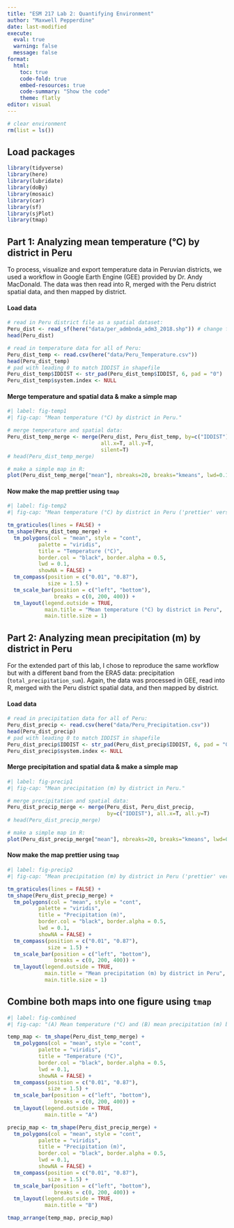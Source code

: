 ```yaml
---
title: "ESM 217 Lab 2: Quantifying Environment"
author: "Maxwell Pepperdine"
date: last-modified
execute: 
  eval: true
  warning: false
  message: false
format: 
  html:
    toc: true
    code-fold: true
    embed-resources: true
    code-summary: "Show the code"
    theme: flatly
editor: visual
---
```


```r
# clear environment
rm(list = ls())
```

## Load packages

```r
library(tidyverse)
library(here)
library(lubridate)
library(doBy)
library(mosaic)
library(car)
library(sf)
library(sjPlot)
library(tmap)
```

## Part 1: Analyzing mean temperature (°C) by district in Peru

To process, visualize and export temperature data in Peruvian districts, we used a workflow in Google Earth Engine (GEE) provided by Dr. Andy MacDonald. The data was then read into R, merged with the Peru district spatial data, and then mapped by district. 

#### Load data

```r
# read in Peru district file as a spatial dataset:
Peru_dist <- read_sf(here("data/per_admbnda_adm3_2018.shp")) # change file path for your context
head(Peru_dist)

# read in temperature data for all of Peru:
Peru_dist_temp <- read.csv(here("data/Peru_Temperature.csv")) 
head(Peru_dist_temp)
# pad with leading 0 to match IDDIST in shapefile
Peru_dist_temp$IDDIST <- str_pad(Peru_dist_temp$IDDIST, 6, pad = "0") 
Peru_dist_temp$system.index <- NULL
```

#### Merge temperature and spatial data & make a simple map

```r
#| label: fig-temp1
#| fig-cap: "Mean temperature (°C) by district in Peru."

# merge temperature and spatial data:
Peru_dist_temp_merge <- merge(Peru_dist, Peru_dist_temp, by=c("IDDIST"), 
                              all.x=T, all.y=T, 
                              silent=T)
# head(Peru_dist_temp_merge)

# make a simple map in R:
plot(Peru_dist_temp_merge["mean"], nbreaks=20, breaks="kmeans", lwd=0.1)
```

#### Now make the map prettier using `tmap`

```r
#| label: fig-temp2
#| fig-cap: "Mean temperature (°C) by district in Peru ('prettier' version)."

tm_graticules(lines = FALSE) + 
tm_shape(Peru_dist_temp_merge) + 
  tm_polygons(col = "mean", style = "cont",
          palette = "viridis", 
          title = "Temperature (°C)", 
          border.col = "black", border.alpha = 0.5,
          lwd = 0.1,
          showNA = FALSE) + 
  tm_compass(position = c("0.01", "0.87"), 
             size = 1.5) + 
  tm_scale_bar(position = c("left", "bottom"), 
               breaks = c(0, 200, 400)) +
  tm_layout(legend.outside = TRUE, 
            main.title = "Mean temperature (°C) by district in Peru", 
            main.title.size = 1)
```

## Part 2: Analyzing mean precipitation (m) by district in Peru

For the extended part of this lab, I chose to reproduce the same workflow but with a different band from the ERA5 data: precipitation (`total_precipitation_sum`). Again, the data was processed in GEE, read into R, merged with the Peru district spatial data, and then mapped by district.

#### Load data

```r
# read in precipitation data for all of Peru:
Peru_dist_precip <- read.csv(here("data/Peru_Precipitation.csv"))
head(Peru_dist_precip)
# pad with leading 0 to match IDDIST in shapefile
Peru_dist_precip$IDDIST <- str_pad(Peru_dist_precip$IDDIST, 6, pad = "0")
Peru_dist_precip$system.index <- NULL
```

#### Merge precipitation and spatial data & make a simple map

```r
#| label: fig-precip1
#| fig-cap: "Mean precipitation (m) by district in Peru."

# merge precipitation and spatial data:
Peru_dist_precip_merge <- merge(Peru_dist, Peru_dist_precip, 
                                by=c("IDDIST"), all.x=T, all.y=T)
# head(Peru_dist_precip_merge)

# make a simple map in R:
plot(Peru_dist_precip_merge["mean"], nbreaks=20, breaks="kmeans", lwd=0.1)
```

#### Now make the map prettier using `tmap`

```r
#| label: fig-precip2
#| fig-cap: "Mean precipitation (m) by district in Peru ('prettier' version)."

tm_graticules(lines = FALSE) + 
tm_shape(Peru_dist_precip_merge) + 
  tm_polygons(col = "mean", style = "cont",
          palette = "viridis", 
          title = "Precipitation (m)", 
          border.col = "black", border.alpha = 0.5,
          lwd = 0.1,
          showNA = FALSE) + 
  tm_compass(position = c("0.01", "0.87"), 
             size = 1.5) + 
  tm_scale_bar(position = c("left", "bottom"), 
               breaks = c(0, 200, 400)) +
  tm_layout(legend.outside = TRUE, 
            main.title = "Mean precipitation (m) by district in Peru", 
            main.title.size = 1)
```

## Combine both maps into one figure using `tmap`

```r
#| label: fig-combined
#| fig-cap: "(A) Mean temperature (°C) and (B) mean precipitation (m) by district in Peru."

temp_map <- tm_shape(Peru_dist_temp_merge) + 
  tm_polygons(col = "mean", style = "cont",
          palette = "viridis", 
          title = "Temperature (°C)", 
          border.col = "black", border.alpha = 0.5,
          lwd = 0.1,
          showNA = FALSE) + 
  tm_compass(position = c("0.01", "0.87"), 
             size = 1.5) + 
  tm_scale_bar(position = c("left", "bottom"), 
               breaks = c(0, 200, 400)) +
  tm_layout(legend.outside = TRUE, 
            main.title = "A")

precip_map <- tm_shape(Peru_dist_precip_merge) +
  tm_polygons(col = "mean", style = "cont",
          palette = "viridis", 
          title = "Precipitation (m)", 
          border.col = "black", border.alpha = 0.5,
          lwd = 0.1,
          showNA = FALSE) + 
  tm_compass(position = c("0.01", "0.87"), 
             size = 1.5) + 
  tm_scale_bar(position = c("left", "bottom"), 
               breaks = c(0, 200, 400)) +
  tm_layout(legend.outside = TRUE, 
            main.title = "B")

tmap_arrange(temp_map, precip_map)
```





